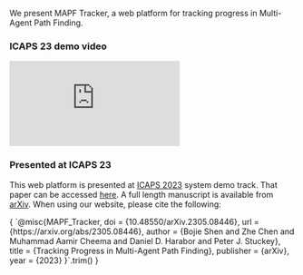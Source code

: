 
We present MAPF Tracker, a web platform for tracking progress in Multi-Agent Path Finding.

### ICAPS 23 demo video

<iframe
  style={{ width: "100%", aspectRatio: 16 / 9 }}
  src="https://www.youtube.com/embed/qtG6-h4FZxU?si=EMIsB57k0xLpr7nY"
  title="YouTube video player"
  frameborder="0"
  allow="accelerometer; autoplay; clipboard-write; encrypted-media; gyroscope; picture-in-picture; web-share"
  referrerpolicy="strict-origin-when-cross-origin"
  allowfullscreen
></iframe>

### Presented at ICAPS 23

This web platform is presented at [ICAPS 2023](https://icaps23.icaps-conference.org) system demo track. That paper can be accessed [here](https://icaps23.icaps-conference.org/demos/papers/255_paper.pdf). A full length manuscript is available from [arXiv](https://arxiv.org/abs/2305.08446). When using our website, please cite the following:

<CodeBlock>
{
`@misc{MAPF_Tracker,
    doi         = {10.48550/arXiv.2305.08446},
    url         = {https://arxiv.org/abs/2305.08446},
    author      = {Bojie Shen
                   and Zhe Chen
                   and Muhammad Aamir Cheema
                   and Daniel D. Harabor
                   and Peter J. Stuckey},
    title       = {Tracking Progress in Multi-Agent Path Finding},
    publisher   = {arXiv},
    year        = {2023}
}`.trim()
}
</CodeBlock>
